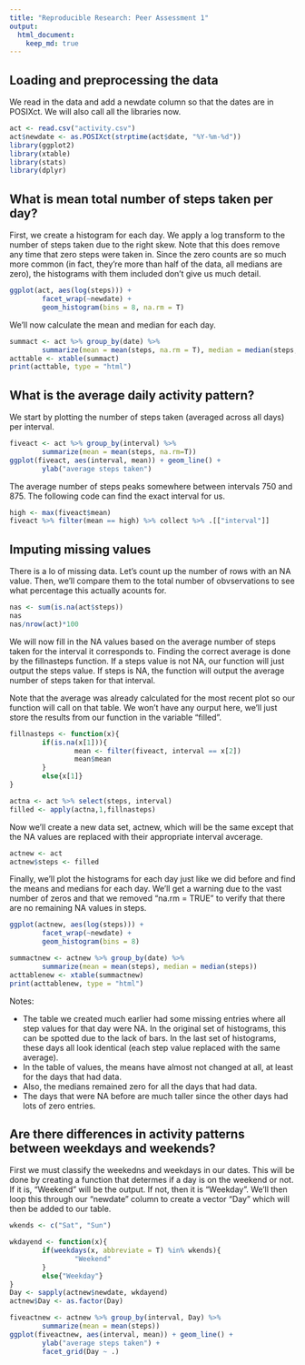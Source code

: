 ```yaml
---
title: "Reproducible Research: Peer Assessment 1"
output: 
  html_document:
    keep_md: true
---
```



## Loading and preprocessing the data

We read in the data and add a newdate column so that the dates are in POSIXct.  We will also call all the libraries now.

```r
act <- read.csv("activity.csv")
act$newdate <- as.POSIXct(strptime(act$date, "%Y-%m-%d"))
library(ggplot2)
library(xtable)
library(stats)
library(dplyr)
```

## What is mean total number of steps taken per day?

First, we create a histogram for each day.  We apply a log transform to the number of steps taken due to the right skew.  Note that this does remove any time that zero steps were taken in.  Since the zero counts are so much more common (in fact, they're more than half of the data, all medians are zero), the histograms with them included don't give us much detail.

```r
ggplot(act, aes(log(steps))) + 
        facet_wrap(~newdate) + 
        geom_histogram(bins = 8, na.rm = T)
```

We'll now calculate the mean and median for each day.

```r
summact <- act %>% group_by(date) %>% 
        summarize(mean = mean(steps, na.rm = T), median = median(steps, na.rm = T))
acttable <- xtable(summact)
print(acttable, type = "html")
```



## What is the average daily activity pattern?

We start by plotting the number of steps taken (averaged across all days) per interval.


```r
fiveact <- act %>% group_by(interval) %>%
        summarize(mean = mean(steps, na.rm=T))
ggplot(fiveact, aes(interval, mean)) + geom_line() +
        ylab("average steps taken")
```

The average number of steps peaks somewhere between intervals 750 and 875.  The following code can find the exact interval for us. 

```r
high <- max(fiveact$mean)
fiveact %>% filter(mean == high) %>% collect %>% .[["interval"]]
```




## Imputing missing values

There is a lo of missing data.  Let's count up the number of rows with an NA value.  Then, we'll compare them to the total number of obvservations to see what percentage this actually acounts for.

```r
nas <- sum(is.na(act$steps))
nas
nas/nrow(act)*100
```


We will now fill in the NA values based on the average number of steps taken for the interval it corresponds to.  Finding the correct average is done by the fillnasteps function.  If a steps value is not NA, our function will just output the steps value.  If steps is NA, the function will output the average number of steps taken for that interval.  

Note that the average was already calculated for the most recent plot so our function will call on that table.  We won't have any ourput here, we'll just store the results from our function in the variable "filled".


```r
fillnasteps <- function(x){
        if(is.na(x[1])){
                mean <- filter(fiveact, interval == x[2])
                mean$mean
        }
        else{x[1]}
}

actna <- act %>% select(steps, interval)
filled <- apply(actna,1,fillnasteps)
```


Now we'll create a new data set, actnew, which will be the same except that the NA values are replaced with their appropriate interval avcerage.


```r
actnew <- act
actnew$steps <- filled
```

Finally, we'll plot the histograms for each day just like we did before and find the means and medians for each day.  We'll get a warning due to the vast number of zeros and that we removed "na.rm = TRUE" to verify that there are no remaining NA values in steps.


```r
ggplot(actnew, aes(log(steps))) + 
        facet_wrap(~newdate) + 
        geom_histogram(bins = 8)

summactnew <- actnew %>% group_by(date) %>% 
        summarize(mean = mean(steps), median = median(steps))
acttablenew <- xtable(summactnew)
print(acttablenew, type = "html")
```

$$ $$

Notes:  

* The table we created much earlier had some missing entries where all step values for that day were NA.  In the original set of histograms, this can be spotted due to the lack of bars.  In the last set of histograms, these days all look identical (each step value replaced with the same average).
* In the table of values, the means have almost not changed at all, at least for the days that had data.
* Also, the medians remained zero for all the days that had data.
* The days that were NA before are much taller since the other days had lots of zero entries.



## Are there differences in activity patterns between weekdays and weekends?

First we must classify the weekedns and weekdays in our dates. This will be done by creating a function that determes if a day is on the weekend or not.  If it is, "Weekend" will be the output.  If not, then it is "Weekday".  We'll then loop this through our "newdate" column to create a vector "Day" which will then be added to our table.

```r
wkends <- c("Sat", "Sun")

wkdayend <- function(x){
        if(weekdays(x, abbreviate = T) %in% wkends){
                "Weekend"
        }
        else{"Weekday"}
}
Day <- sapply(actnew$newdate, wkdayend)
actnew$Day <- as.factor(Day)
```




```r
fiveactnew <- actnew %>% group_by(interval, Day) %>%
        summarize(mean = mean(steps))
ggplot(fiveactnew, aes(interval, mean)) + geom_line() +
        ylab("average steps taken") +
        facet_grid(Day ~ .)
```
